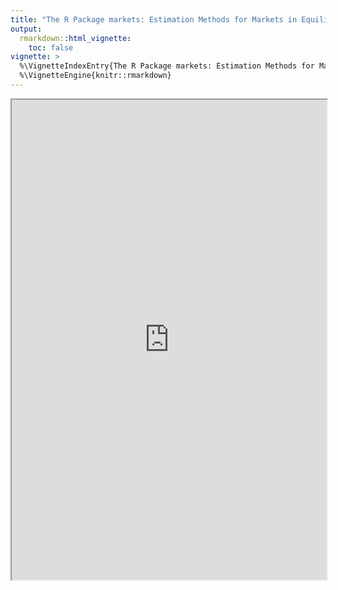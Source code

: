 ```yaml
---
title: "The R Package markets: Estimation Methods for Markets in Equilibrium and Disequilibrium"
output:
  rmarkdown::html_vignette:
    toc: false
vignette: >
  %\VignetteIndexEntry{The R Package markets: Estimation Methods for Markets in Equilibrium and Disequilibrium}
  %\VignetteEngine{knitr::rmarkdown}
---
```


<iframe src="https://doi.org/10.18637/jss.v108.i02" style="width:100%;height:80vmin;"/>


